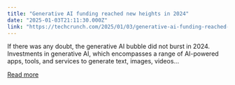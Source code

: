 ```yaml
---
title: "Generative AI funding reached new heights in 2024"
date: "2025-01-03T21:11:30.000Z"
link: "https://techcrunch.com/2025/01/03/generative-ai-funding-reached-new-heights-in-2024/"
---
```


If there was any doubt, the generative AI bubble did not burst in 2024. Investments in generative AI, which encompasses a range of AI-powered apps, tools, and services to generate text, images, videos...

[Read more](https://techcrunch.com/2025/01/03/generative-ai-funding-reached-new-heights-in-2024/)
